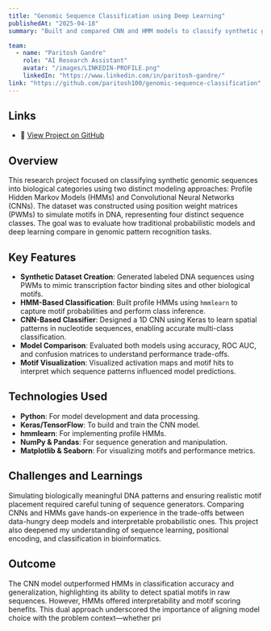 ```yaml
---
title: "Genomic Sequence Classification using Deep Learning"
publishedAt: "2025-04-18"
summary: "Built and compared CNN and HMM models to classify synthetic genomic sequences into functional categories. This project explores pattern recognition in DNA sequences using profile-based and deep learning approaches."

team:
  - name: "Paritosh Gandre"
    role: "AI Research Assistant"
    avatar: "/images/LINKEDIN-PROFILE.png"
    linkedIn: "https://www.linkedin.com/in/paritosh-gandre/"
link: "https://github.com/paritosh100/genomic-sequence-classification"
---
```

## Links

- 🔗 [View Project on GitHub](https://github.com/paritosh100/genomic-sequence-classification)

## Overview

This research project focused on classifying synthetic genomic sequences into biological categories using two distinct modeling approaches: Profile Hidden Markov Models (HMMs) and Convolutional Neural Networks (CNNs). The dataset was constructed using position weight matrices (PWMs) to simulate motifs in DNA, representing four distinct sequence classes. The goal was to evaluate how traditional probabilistic models and deep learning compare in genomic pattern recognition tasks.

## Key Features

- **Synthetic Dataset Creation**: Generated labeled DNA sequences using PWMs to mimic transcription factor binding sites and other biological motifs.
- **HMM-Based Classification**: Built profile HMMs using `hmmlearn` to capture motif probabilities and perform class inference.
- **CNN-Based Classifier**: Designed a 1D CNN using Keras to learn spatial patterns in nucleotide sequences, enabling accurate multi-class classification.
- **Model Comparison**: Evaluated both models using accuracy, ROC AUC, and confusion matrices to understand performance trade-offs.
- **Motif Visualization**: Visualized activation maps and motif hits to interpret which sequence patterns influenced model predictions.

## Technologies Used

- **Python**: For model development and data processing.
- **Keras/TensorFlow**: To build and train the CNN model.
- **hmmlearn**: For implementing profile HMMs.
- **NumPy & Pandas**: For sequence generation and manipulation.
- **Matplotlib & Seaborn**: For visualizing motifs and performance metrics.

## Challenges and Learnings

Simulating biologically meaningful DNA patterns and ensuring realistic motif placement required careful tuning of sequence generators. Comparing CNNs and HMMs gave hands-on experience in the trade-offs between data-hungry deep models and interpretable probabilistic ones. This project also deepened my understanding of sequence learning, positional encoding, and classification in bioinformatics.

## Outcome

The CNN model outperformed HMMs in classification accuracy and generalization, highlighting its ability to detect spatial motifs in raw sequences. However, HMMs offered interpretability and motif scoring benefits. This dual approach underscored the importance of aligning model choice with the problem context—whether pri
